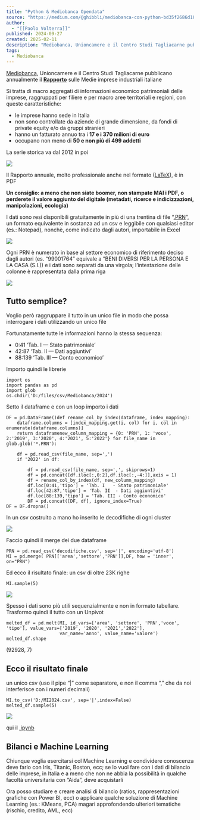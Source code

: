 ```yaml
---
title: "Python & Mediobanca Opendata"
source: "https://medium.com/@ghibbli/mediobanca-con-python-bd35f2686d18"
author:
  - "[[Paolo Volterra]]"
published: 2024-09-27
created: 2025-02-11
description: "Mediobanca, Unioncamere e il Centro Studi Tagliacarne pubblicano annualmente il Rapporto sulle Medie imprese industriali italiane Si tratta di macro aggregati di informazioni economico patrimoniali…"
tags:
  - Mediobanca
---
```


[Mediobanca](https://www.areastudimediobanca.com/it), Unioncamere e il Centro Studi Tagliacarne pubblicano annualmente il [**Rapporto**](https://www.areastudimediobanca.com/it/product/le-medie-imprese-industriali-italiane-2012-2021) sulle Medie imprese industriali italiane

Si tratta di macro aggregati di informazioni economico patrimoniali delle imprese, raggruppati per filiere e per macro aree territoriali e regioni, con queste caratteristiche:

- le imprese hanno sede in Italia
- non sono controllate da aziende di grande dimensione, da fondi di private equity e/o da gruppi stranieri
- hanno un fatturato annuo tra i **17 e i 370 milioni di euro**
- occupano non meno di **50 e non più di 499 addetti**

La serie storica va dal 2012 in poi

![](./media/1.png)

Il Rapporto annuale, molto professionale anche nel formato ([LaTeX](https://it.wikipedia.org/wiki/LaTeX)), è in PDF

**Un consiglio: a meno che non siate boomer, non stampate MAI i PDF, o perderete il valore aggiunto del digitale (metadati, ricerce e indicizzazioni, manipolazioni, ecologia)**

I dati sono resi disponibili gratuitamente in più di una trentina di file “[.PRN](https://g.co/gemini/share/aae6ab156a5d)”, un formato equivalente in sostanza ad un csv e leggibile con qualsiasi editor (es.: Notepad), nonchè, come indicato dagli autori, importabile in Excel

![](https://miro.medium.com/v2/resize:fit:474/1*4Q9pgmauLZuL5LiBRBLWkQ.png)

Ogni PRN è numerato in base al settore economico di riferimento deciso dagli autori (es. “99001764” equivale a ”BENI DIVERSI PER LA PERSONA E LA CASA (S.I.)) e i dati sono separati da una virgola; l’intestazione delle colonne è rappresentata dalla prima riga

![](https://miro.medium.com/v2/resize:fit:700/1*apeF2WHc7k2-8oAQHGIhig.png)

## Tutto semplice?

Voglio però raggruppare il tutto in un unico file in modo che possa interrogare i dati utilizzando un unico file

Fortunatamente tutte le informazioni hanno la stessa sequenza:

- 0:41 ‘Tab. I — Stato patrimoniale’
- 42:87 ‘Tab. II — Dati aggiuntivi’
- 88:139 ‘Tab. III — Conto economico’

Importo quindi le librerie

```
import os
import pandas as pd
import glob
os.chdir('D:/files/csv/Mediobanca/2024')
```

Setto il dataframe e con un loop importo i dati

```
DF = pd.DataFrame()def rename_col_by_index(dataframe, index_mapping):
    dataframe.columns = [index_mapping.get(i, col) for i, col in enumerate(dataframe.columns)]
    return dataframenew_column_mapping = {0: 'PRN', 1: 'voce', 2:'2019', 3:'2020', 4:'2021', 5:'2022'} for file_name in glob.glob('*.PRN'):
    
    df = pd.read_csv(file_name, sep=',')
    if '2022' in df:
        
        df = pd.read_csv(file_name, sep=',', skiprows=1)
        df = pd.concat([df.iloc[:,0:2],df.iloc[:,-4:]],axis = 1)
        df = rename_col_by_index(df, new_column_mapping) 
        df.loc[0:41,'tipo'] = 'Tab. I   - Stato patrimoniale'
        df.loc[42:87,'tipo'] = 'Tab. II  - Dati aggiuntivi'
        df.loc[88:139,'tipo'] = 'Tab. III - Conto economico'
        DF = pd.concat([DF, df], ignore_index=True)
DF = DF.dropna()
```

In un csv costruito a mano ho inserito le decodifiche di ogni cluster

![](https://miro.medium.com/v2/resize:fit:700/1*HjV4r3NQs00JaYt5oZS0Xg.png)

Faccio quindi il merge dei due dataframe

```
PRN = pd.read_csv('decodifiche.csv', sep='|', encoding='utf-8')
MI = pd.merge( PRN[['area','settore','PRN']],DF, how = 'inner', on="PRN")
```

Ed ecco il risultato finale: un csv di oltre 23K righe

```
MI.sample(5)
```
![](https://miro.medium.com/v2/resize:fit:700/1*NrnMjWuiFYwJmrhEJwj5Bg.png)

Spesso i dati sono più utili sequenzialmente e non in formato tabellare. Trasformo quindi il tutto con un Unpivot

```
melted_df = pd.melt(MI, id_vars=['area', 'settore', 'PRN','voce', 'tipo'], value_vars=['2019', '2020', '2021','2022'],
                    var_name='anno', value_name='valore')
melted_df.shape
```

(92928, 7)

## Ecco il risultato finale

un unico csv (uso il pipe “|” come separatore, e non il comma “,” che da noi interferisce con i numeri decimali)

```
MI.to_csv('D:/MI2024.csv', sep='|',index=False)
melted_df.sample(5)
```
![](https://miro.medium.com/v2/resize:fit:700/1*ceqH4Vl5WU_Wsvq190Vxhg.png)

qui il [.ipynb](https://github.com/paolovolterra/Python/blob/main/Mediobanca.ipynb)

## Bilanci e Machine Learning

Chiunque voglia esercitarsi col Machine Learning e condividere conoscenza deve farlo con Iris, Titanic, Boston, ecc; se lo vuol fare con i dati di bilancio delle imprese, in Italia e a meno che non ne abbia la possibilità in qualche facoltà universitaria con “Aida”, deve acquistarli

Ora posso studiare e creare analisi di bilancio (ratios, rappresentazioni grafiche con Power BI, ecc) o applicare qualche soluzione di Machine Learning (es.: KMeans, PCA) magari approfondendo ulteriori tematiche (rischio, credito, AML, ecc)